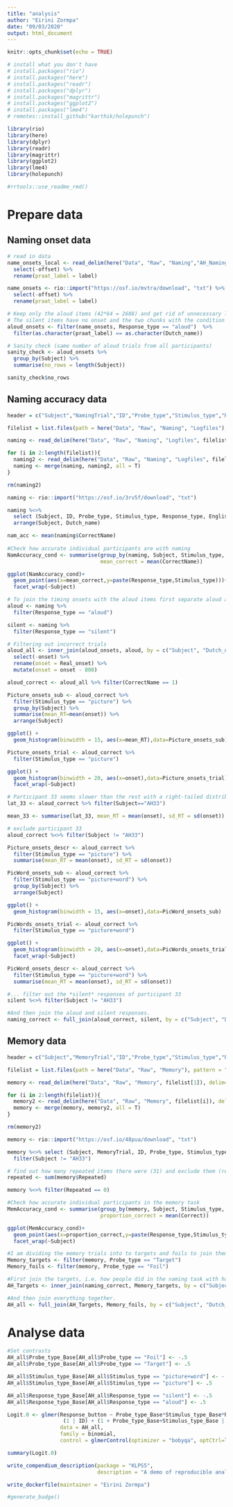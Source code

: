 ---
title: "analysis"
author: "Eirini Zormpa"
date: "09/03/2020"
output: html_document
---

```{r setup, include=FALSE}
knitr::opts_chunk$set(echo = TRUE)
```

```{r packages}
# install what you don't have
# install.packages("rio")
# install.packages("here")
# install.packages("readr")
# install.packages("dplyr")
# install.packages("magrittr")
# install.packages("ggplot2")
# install.packages("lme4")
# remotes::install_github("karthik/holepunch")

library(rio)
library(here)
library(dplyr)
library(readr)
library(magrittr)
library(ggplot2)
library(lme4)
library(holepunch)
```

```{r add_readme}
#rrtools::use_readme_rmd()
```


# Prepare data

## Naming onset data

```{r read_local_annotations}
# read in data
name_onsets_local <- read_delim(here("Data", "Raw", "Naming","AH_NamingOnsets.txt"), delim = "\t") %>%
  select(-offset) %>%
  rename(praat_label = label)
```

```{r read_osf_annotations}
name_onsets <- rio::import("https://osf.io/mvtra/download", "txt") %>%
  select(-offset) %>%
  rename(praat_label = label)
```


```{r clean_annotations}
# Keep only the aloud items (42*64 = 2688) and get rid of unnecessary lines from praat annotation (time before and after word).
# The silent items have no onset and the two chunks with the condition and comments are not useful to me.
aloud_onsets <- filter(name_onsets, Response_type == "aloud")  %>%
  filter(as.character(praat_label) == as.character(Dutch_name))

# Sanity check (same number of aloud trials from all participants)
sanity_check <- aloud_onsets %>%
  group_by(Subject) %>%
  summarise(no_rows = length(Subject))

sanity_check$no_rows
```

## Naming accuracy data
```{r read_local_naming_data}
header = c("Subject","NamingTrial","ID","Probe_type","Stimulus_type","Response_type","File_name","English_name","Dutch_name","Other_A","Other_B","List", "Compound", "Agreement_percentage", "DK_percentage", "Lg10WF", "Familiarity", "Visual_complexity", "Manipulability", "Letters", "Non-word", "CorrectName", "Response")

filelist = list.files(path = here("Data", "Raw", "Naming", "Logfiles"), pattern = ".*.txt")

naming <- read_delim(here("Data", "Raw", "Naming", "Logfiles", filelist[1]), delim="\t", col_names = header, locale = locale("nl"), skip = 1)

for (i in 2:length(filelist)){
  naming2 <- read_delim(here("Data", "Raw", "Naming", "Logfiles", filelist[i]), delim="\t", col_names = header, locale = locale("nl"), skip = 1)
  naming <- merge(naming, naming2, all = T)
}

rm(naming2)
```

```{r read_osf_naming_data}
naming <- rio::import("https://osf.io/3rv5f/download", "txt")
```

```{r clean_naming_data}
naming %<>% 
  select (Subject, ID, Probe_type, Stimulus_type, Response_type, English_name, Dutch_name, CorrectName) %>%
  arrange(Subject, Dutch_name)
```

```{r naming_accuracy}
nam_acc <- mean(naming$CorrectName)
  
#Check how accurate individual participants are with naming
NamAccuracy_cond <- summarise(group_by(naming, Subject, Stimulus_type, Response_type),
                              mean_correct = mean(CorrectName))

ggplot(NamAccuracy_cond)+
  geom_point(aes(x=mean_correct,y=paste(Response_type,Stimulus_type)))+
  facet_wrap(~Subject)
```

```{r join_naming_datasets}
# To join the timing onsets with the aloud items first separate aloud and silent items from naming data
aloud <- naming %>%
  filter(Response_type == "aloud")

silent <- naming %>%
  filter(Response_type == "silent")

# Filtering out incorrect trials
aloud_all <- inner_join(aloud_onsets, aloud, by = c("Subject", "Dutch_name", "Stimulus_type", "Response_type"))%>%
  select(-onset) %>%
  rename(onset = Real_onset) %>%
  mutate(onset = onset - 800)

aloud_correct <- aloud_all %>% filter(CorrectName == 1)
```

```{r visualise_naming_onsets_picture}
Picture_onsets_sub <- aloud_correct %>%
  filter(Stimulus_type == "picture") %>%
  group_by(Subject) %>%
  summarise(mean_RT=mean(onset)) %>%
  arrange(Subject)

ggplot() +
  geom_histogram(binwidth = 15, aes(x=mean_RT),data=Picture_onsets_sub)

Picture_onsets_trial <- aloud_correct %>%
  filter(Stimulus_type == "picture")

ggplot() +
  geom_histogram(binwidth = 20, aes(x=onset),data=Picture_onsets_trial)+
  facet_wrap(~Subject)
```

```{r check_outliers_picture}
# Participant 33 seems slower than the rest with a right-tailed distribution and is excluded
lat_33 <- aloud_correct %>% filter(Subject=="AH33")

mean_33 <- summarise(lat_33, mean_RT = mean(onset), sd_RT = sd(onset))

# exclude participant 33
aloud_correct %<>% filter(Subject != "AH33")
```

```{r picture_onsets_table}
Picture_onsets_descr <- aloud_correct %>%
  filter(Stimulus_type == "picture") %>%
  summarise(mean_RT = mean(onset), sd_RT = sd(onset))
```

```{r visualise_naming_onsets_picture_word}
PicWord_onsets_sub <- aloud_correct %>%
  filter(Stimulus_type == "picture+word") %>%
  group_by(Subject) %>%
  arrange(Subject)

ggplot() +
  geom_histogram(binwidth = 15, aes(x=onset),data=PicWord_onsets_sub)

PicWords_onsets_trial <- aloud_correct %>%
  filter(Stimulus_type == "picture+word")

ggplot() +
  geom_histogram(binwidth = 20, aes(x=onset),data=PicWords_onsets_trial)+
  facet_wrap(~Subject)
```

```{r picture_word_onsets_table}
PicWord_onsets_descr <- aloud_correct %>%
  filter(Stimulus_type == "picture+word") %>%
  summarise(mean_RT = mean(onset), sd_RT = sd(onset))
```

```{r finalise_naming_dataset}
#... filter out the *silent* responses of participant 33
silent %<>% filter(Subject != "AH33")

#And then join the aloud and silent responses.
naming_correct <- full_join(aloud_correct, silent, by = c("Subject", "Dutch_name", "Stimulus_type", "Response_type", "ID", "Probe_type", "English_name", "CorrectName"))
```


## Memory data
```{r read_local_memory_data}
header = c("Subject","MemoryTrial","ID","Probe_type","Stimulus_type","Response_type","File_name","English_name","Dutch_name","Other_A","Other_B","List", "Compound", "Agreement_percentage", "DK_percentage", "Lg10WF", "Familiarity", "Visual_complexity", "Manipulability", "Letters", "Non-word", "Target_button", "Response_button", "Correct", "RT", "Repeated")

filelist = list.files(path = here("Data", "Raw", "Memory"), pattern = ".*.txt")

memory <- read_delim(here("Data", "Raw", "Memory", filelist[1]), delim="\t", col_names = header, locale = locale("nl"), skip = 1)

for (i in 2:length(filelist)){
  memory2 <- read_delim(here("Data", "Raw", "Memory", filelist[i]), delim="\t", col_names = header, locale = locale("nl"), skip = 1)
  memory <- merge(memory, memory2, all = T)
}

rm(memory2)
```

```{r read_osf_memory_data}
memory <- rio::import("https://osf.io/48pua/download", "txt")
```

```{r clean_memory_data}
memory %<>% select (Subject, MemoryTrial, ID, Probe_type, Stimulus_type, Response_type, English_name, Dutch_name, Target_button, Response_button, Correct, RT, Repeated) %>% 
  filter(Subject != "AH33")
```

```{r repeated_names}
# find out how many repeated items there were (31) and exclude them (repeated items were incorrectly used in naming but refer to objects used as foils in the memory task)
repeated <- sum(memory$Repeated)

memory %<>% filter(Repeated == 0)
```

```{r memory_accuracy}
#Check how accurate individual participants in the memory task
MemAccuracy_cond <- summarise(group_by(memory, Subject, Stimulus_type, Response_type),
                              proportion_correct = mean(Correct))

ggplot(MemAccuracy_cond)+
  geom_point(aes(x=proportion_correct,y=paste(Response_type,Stimulus_type)))+
  facet_wrap(~Subject)
```

```{r make_final_dataset}
#I am dividing the memory trials into to targets and foils to join them with the naming data. Probably not the best way to do it, but it works.
Memory_targets <- filter(memory, Probe_type == "Target")
Memory_foils <- filter(memory, Probe_type == "Foil")

#First join the targets, i.e. how people did in the naming task with how they responded to the same stims in the memory task. This will get rid of the incorrect naming trials in the memory dataset.
AH_Targets <- inner_join(naming_correct, Memory_targets, by = c("Subject", "Dutch_name", "Stimulus_type", "Response_type", "ID", "Probe_type", "English_name"))

#And then join everything together.
AH_all <- full_join(AH_Targets, Memory_foils, by = c("Subject", "Dutch_name", "Stimulus_type", "Response_type", "ID", "Probe_type", "English_name", "MemoryTrial", "Target_button", "Response_button", "Correct", "RT", "Repeated"))

```

# Analyse data
```{r set_contrasts}
#Set contrasts
AH_all$Probe_type_Base[AH_all$Probe_type == "Foil"] <- -.5
AH_all$Probe_type_Base[AH_all$Probe_type == "Target"] <- .5

AH_all$Stimulus_type_Base[AH_all$Stimulus_type == "picture+word"] <- -.5  
AH_all$Stimulus_type_Base[AH_all$Stimulus_type == "picture"] <- .5  

AH_all$Response_type_Base[AH_all$Response_type == "silent"] <- -.5
AH_all$Response_type_Base[AH_all$Response_type == "aloud"] <- .5

```

```{r base_model}
Logit.0 <- glmer(Response_button ~ Probe_type_Base*Stimulus_type_Base*Response_type_Base +
                  (1 | ID) + (1 + Probe_type_Base+Stimulus_type_Base | Subject),
                 data = AH_all,
                 family = binomial,
                 control = glmerControl(optimizer = "bobyqa", optCtrl=list(maxfun=20000)))

summary(Logit.0)
```

```{r}
write_compendium_description(package = "KLPS5", 
                             description = "A demo of reproducible analysis for the Key Practices for the Languages course, session 5")
```

```{r}
write_dockerfile(maintainer = "Eirini Zormpa")
```
```{r binder_badge}
#generate_badge()
```


